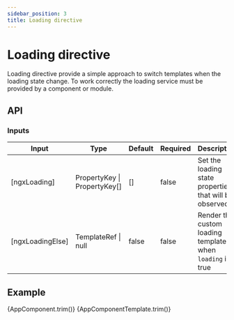 ```yaml
---
sidebar_position: 3
title: Loading directive
---
```



# Loading directive

Loading directive provide a simple approach to switch templates when the loading state change. To work correctly the
loading service must be provided by a component or module.

## API

### Inputs

| Input            | Type                         | Default | Required | Description                                               |
| ---------------- | ---------------------------- | ------- | -------- | --------------------------------------------------------- |
| [ngxLoading]     | PropertyKey \| PropertyKey[] | []      | false    | Set the loading state properties that will be observed    |
| [ngxLoadingElse] | TemplateRef \| null          | false   | false    | Render the custom loading template when `loading` is true |            |

## Example

<Tabs>
  <TabItem value="app.component.ts" label="src/app/app.component.ts" default>
    <CodeBlock className="language-ts">{AppComponent.trim()}</CodeBlock>
  </TabItem>
  <TabItem value="app.component.html" label="src/app/app.component.html" default>
    <CodeBlock className="language-html">{AppComponentTemplate.trim()}</CodeBlock>
  </TabItem>
</Tabs>

